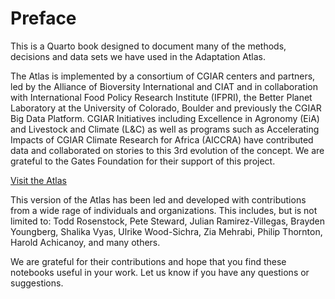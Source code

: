 # Preface {.unnumbered}

This is a Quarto book designed to document many of the methods, decisions and data sets we have used in the Adaptation Atlas. 

The Atlas is implemented by a consortium of CGIAR centers and partners, led by the Alliance of Bioversity International and CIAT and in collaboration with International Food Policy Research Institute (IFPRI), the Better Planet Laboratory at the University of Colorado, Boulder and previously the CGIAR Big Data Platform. CGIAR Initiatives including Excellence in Agronomy (EiA) and Livestock and Climate (L&C) as well as programs such as Accelerating Impacts of CGIAR Climate Research for Africa (AICCRA) have contributed data and collaborated on stories to this 3rd evolution of the concept. We are grateful to the Gates Foundation for their support of this project.

[Visit the Atlas](https://adaptationatlas.cgiar.org/)

This version of the Atlas has been led and developed with contributions from a wide rage of individuals and organizations. This includes, but is not limited to: Todd Rosenstock, Pete Steward, Julian Ramirez-Villegas, Brayden Youngberg, Shalika Vyas, Ulrike Wood-Sichra, Zia Mehrabi, Philip Thornton, Harold Achicanoy, and many others.

We are grateful for their contributions and hope that you find these notebooks useful in your work. Let us know if you have any questions or suggestions.

